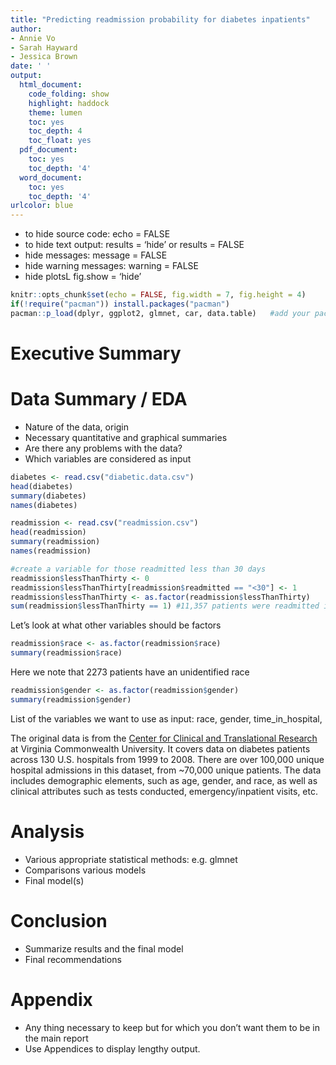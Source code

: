 ```yaml
---
title: "Predicting readmission probability for diabetes inpatients"
author: 
- Annie Vo
- Sarah Hayward
- Jessica Brown
date: ' '
output:
  html_document:
    code_folding: show
    highlight: haddock
    theme: lumen
    toc: yes
    toc_depth: 4
    toc_float: yes
  pdf_document:
    toc: yes
    toc_depth: '4'
  word_document:
    toc: yes
    toc_depth: '4'
urlcolor: blue
---
```


* to hide source code: echo = FALSE
* to hide text output: results = 'hide' or results = FALSE
* hide messages: message = FALSE
* hide warning messages: warning = FALSE
* hide plotsL fig.show = 'hide'

```r
knitr::opts_chunk$set(echo = FALSE, fig.width = 7, fig.height = 4)
if(!require("pacman")) install.packages("pacman")
pacman::p_load(dplyr, ggplot2, glmnet, car, data.table)   #add your packages here
```

# Executive Summary 

# Data Summary / EDA
* Nature of the data, origin
* Necessary quantitative and graphical summaries
* Are there any problems with the data?
* Which variables are considered as input 

```r
diabetes <- read.csv("diabetic.data.csv")
head(diabetes)
summary(diabetes)
names(diabetes)
```


```r
readmission <- read.csv("readmission.csv")
head(readmission)
summary(readmission)
names(readmission)
```


```r
#create a variable for those readmitted less than 30 days
readmission$lessThanThirty <- 0
readmission$lessThanThirty[readmission$readmitted == "<30"] <- 1
readmission$lessThanThirty <- as.factor(readmission$lessThanThirty)
sum(readmission$lessThanThirty == 1) #11,357 patients were readmitted in <30 days
```

Let's look at what other variables should be factors
```r
readmission$race <- as.factor(readmission$race)
summary(readmission$race)
```
Here we note that 2273 patients have an unidentified race

```r
readmission$gender <- as.factor(readmission$gender)
summary(readmission$gender)
```


List of the variables we want to use as input: race, gender, time_in_hospital,

The original data is from the [Center for Clinical and Translational Research](https://archive.ics.uci.edu/ml/datasets/Diabetes+130-US+hospitals+for+years+1999-2008) at Virginia Commonwealth University. It covers data on diabetes patients across 130 U.S. hospitals from 1999 to 2008. There are over 100,000 unique hospital admissions in this dataset, from ~70,000 unique patients. The data includes demographic elements, such as age, gender, and race, as well as clinical attributes such as tests conducted, emergency/inpatient visits, etc.

# Analysis 
* Various appropriate statistical methods: e.g. glmnet 
* Comparisons various models
* Final model(s)

# Conclusion
* Summarize results and the final model
* Final recommendations

# Appendix
* Any thing necessary to keep but for which you don’t want them to be in the main report
* Use Appendices to display lengthy output. 



